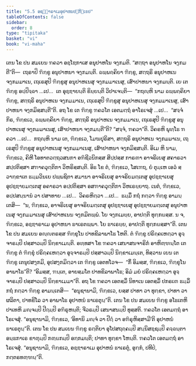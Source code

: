 ```yaml
---
title: "5.5 ອຊ຺ຌາຣາເມອຸປາຫນປຏິກ຺ເຂປ"
tableOfContents: false
sidebar:
  order: 8
type: "tipitaka"
basket: "vi"
book: "vi-maha"
---
```



<DynamicBreadcrumb />

<Division number="248" book="vi-maha">

<Paragraph number="1153" book="vi-maha">
ເຕນ ໂຂ ປນ ສມເຍນ ຠຄວາ ອຊ຺ໂຌກາເສ ອນຸປາຫໂນ ຈງ຺ກມຕິ. “ສຕ຺ຖາ ອນຸປາຫໂນ ຈງ຺ກມຕີ”ຕິ—  ເຖຣາປິ ຠິກ຺ຂູ ອນຸປາຫນາ ຈງ຺ກມນ຺ຕິ. ຉພ຺ພຄ຺ຄິຍາ ຠິກ຺ຂູ, ສຕ຺ຖຣິ ອນຸປາຫເນ ຈງ຺ກມມາເນ, ເຖເຣສຸປິ ຠິກ຺ຂູສຸ ອນຸປາຫເນສຸ ຈງ຺ກມມາເນສຸ, ເສົາປາຫນາ ຈງ຺ກມນ຺ຕິ. ເຍ ເຕ ຠິກ຺ຂູ ອປ຺ປິຈ຺ຉາ …ເປ…  ເຕ ອຸຊ຺ຌາຍນ຺ຕິ ຂິຍ຺ຍນ຺ຕິ ວິປາເຈນ຺ຕິ—  “ກຖຎ຺ຫິ ນາມ ຉພ຺ພຄ຺ຄິຍາ ຠິກ຺ຂູ, ສຕ຺ຖຣິ ອນຸປາຫເນ ຈງ຺ກມມາເນ, ເຖເຣສຸປິ ຠິກ຺ຂູສຸ ອນຸປາຫເນສຸ ຈງ຺ກມມາເນສຸ, ເສົາປາຫນາ ຈງ຺ກມິສ຺ສນ຺ຕີ”ຕິ. ອຖ ໂຂ ເຕ ຠິກ຺ຂູ ຠຄວໂຕ ເອຕມຕ຺ຖໍ ອາໂຣເຈສຸໍ …ເປ…  “ສຈ຺ຈໍ ກິຣ, ຠິກ຺ຂເວ, ຉພ຺ພຄ຺ຄິຍາ ຠິກ຺ຂູ, ສຕ຺ຖຣິ ອນຸປາຫເນ ຈງ຺ກມມາເນ, ເຖເຣສຸປິ ຠິກ຺ຂູສຸ ອນຸປາຫເນສຸ ຈງ຺ກມມາເນສຸ, ເສົາປາຫນາ ຈງ຺ກມນ຺ຕີ”ຕິ? “ສຈ຺ຈໍ, ຠຄວາ”ຕິ. ວິຄຣຫິ ພຸທ຺ໂຘ ຠຄວາ …ເປ…  ກຖຎ຺ຫິ ນາມ ເຕ, ຠິກ຺ຂເວ, ໂມຆປຸຣິສາ, ສຕ຺ຖຣິ ອນຸປາຫເນ ຈງ຺ກມມາເນ, ເຖເຣສຸປິ ຠິກ຺ຂູສຸ ອນຸປາຫເນສຸ ຈງ຺ກມມາເນສຸ, ເສົາປາຫນາ ຈງ຺ກມິສ຺ສນ຺ຕິ. ອິເມ ຫິ ນາມ, ຠິກ຺ຂເວ, ຄິຫີ ໂອທາຕວຕ຺ຖວສນກາ ອຠິຊີວນິກສ຺ສ ສິປ຺ປສ຺ສ ກາຣຓາ ອາຈຣິເຍສຸ ສຄາຣວາ ສປ຺ປຕິສ຺ສາ ສຠາຄວຸຕ຺ຕິກາ ວິຫຣິສ຺ສນ຺ຕິ. ອິຘ ໂຂ ຕໍ, ຠິກ຺ຂເວ, ໂສເຠຖ, ຍໍ ຕຸມ຺ເຫ ເອວໍ ສ຺ວາກ຺ຂາເຕ ຘມ຺ມວິນເຍ ປພ຺ພຊິຕາ ສມານາ ອາຈຣິເຍສຸ ອາຈຣິຍມຕ຺ເຕສຸ ອຸປຊ຺ຌາເຍສຸ ອຸປຊ຺ຌາຍມຕ຺ເຕສຸ ອຄາຣວາ ອປ຺ປຕິສ຺ສາ ອສຠາຄວຸຕ຺ຕິກາ ວິຫເຣຍ຺ຍາຖ. ເນຕໍ, ຠິກ຺ຂເວ, ອປ຺ປສນ຺ນານໍ ວາ ປສາທາຍ …ເປ…  ວິຄຣຫິຕ຺ວາ …ເປ…  ຘມ຺ມິໍ ກຖໍ ກຕ຺ວາ ຠິກ຺ຂູ ອາມນ຺ເຕສິ—  “ນ, ຠິກ຺ຂເວ, ອາຈຣິເຍສຸ ອາຈຣິຍມຕ຺ເຕສຸ ອຸປຊ຺ຌາເຍສຸ ອຸປຊ຺ຌາຍມຕ຺ເຕສຸ ອນຸປາຫເນສຸ ຈງ຺ກມມາເນສຸ ເສົາປາຫເນນ ຈງ຺ກມິຕພ຺ພໍ. ໂຍ ຈງ຺ກເມຍ຺ຍ, ອາປຕ຺ຕິ ທຸກ຺ກຏສ຺ສ. ນ ຈ, ຠິກ຺ຂເວ, ອຊ຺ຌາຣາເມ ອຸປາຫນາ ຘາເຣຕພ຺ພາ. ໂຍ ຘາເຣຍ຺ຍ, ອາປຕ຺ຕິ ທຸກ຺ກຏສ຺ສາ”ຕິ.
</Paragraph>

</Division>
<Division number="249" book="vi-maha">

<Paragraph number="1154" book="vi-maha">
ເຕນ ໂຂ ປນ ສມເຍນ ອຎ຺ຎຕຣສ຺ສ ຠິກ຺ຂຸໂນ ປາທຂິລາພາໂຘ ໂຫຕິ. ຕໍ ຠິກ຺ຂູ ປຣິຄ຺ຄເຫຕ຺ວາ ອຸຈ຺ຈາຣມ຺ປິ ປສ຺ສາວມ຺ປິ ນິກ຺ຂາເມນ຺ຕິ. ອທ຺ທສາ ໂຂ ຠຄວາ ເສນາສນຈາຣິກໍ ອາຫິຓ຺ຑນ຺ໂຕ ເຕ ຠິກ຺ຂູ ຕໍ ຠິກ຺ຂຸໍ ປຣິຄ຺ຄເຫຕ຺ວາ ອຸຈ຺ຈາຣມ຺ປິ ປສ຺ສາວມ຺ປິ ນິກ຺ຂາເມນ຺ເຕ, ທິສ຺ວານ ເຍນ ເຕ ຠິກ຺ຂູ ເຕນຸປສງ຺ກມິ, ອຸປສງ຺ກມິຕ຺ວາ ເຕ ຠິກ຺ຂູ ເອຕທໂວຈ—  “ກິໍ ອິມສ຺ສ, ຠິກ຺ຂເວ, ຠິກ຺ຂຸໂນ ອາພາໂຘ”ຕິ? “ອິມສ຺ສ, ຠນ຺ເຕ, ອາຍສ຺ມໂຕ ປາທຂິລາພາໂຘ; ອິມໍ ມຍໍ ປຣິຄ຺ຄເຫຕ຺ວາ ອຸຈ຺ຈາຣມ຺ປິ ປສ຺ສາວມ຺ປິ ນິກ຺ຂາເມມາ”ຕິ. ອຖ ໂຂ ຠຄວາ ເອຕສ຺ມິໍ ນິທາເນ ເອຕສ຺ມິໍ ປກຣເຓ ຘມ຺ມິໍ ກຖໍ ກຕ຺ວາ ຠິກ຺ຂູ ອາມນ຺ເຕສິ—  “ອນຸຊານາມິ, ຠິກ຺ຂເວ, ຍສ຺ສ ປາທາ ວາ ທຸກ຺ຂາ, ປາທາ ວາ ຜລິຕາ, ປາທຂິໂລ ວາ ອາພາໂຘ ອຸປາຫນໍ ຘາເຣຕຸນ຺”ຕິ.
</Paragraph>

<Paragraph number="1155" book="vi-maha">
ເຕນ ໂຂ ປນ ສມເຍນ ຠິກ຺ຂູ ອໂຘເຕຫິ ປາເທຫິ ມຎ຺ຈມ຺ປິ ປີຐມ຺ປິ ອຠິຣຸຫນ຺ຕິ; ຈີວຣມ຺ປິ ເສນາສນມ຺ປິ ທຸສ຺ສຕິ. ຠຄວໂຕ ເອຕມຕ຺ຖໍ ອາໂຣເຈສຸໍ. “ອນຸຊານາມິ, ຠິກ຺ຂເວ, ‘ອິທານິ ມຎ຺ຈໍ ວາ ປີຐໍ ວາ ອຠິຣຸຫິສ຺ສາມີ’ຕິ ອຸປາຫນໍ ຘາເຣຕຸນ຺”ຕິ.
</Paragraph>

<Paragraph number="1156" book="vi-maha">
ເຕນ ໂຂ ປນ ສມເຍນ ຠິກ຺ຂູ ຣຕ຺ຕິຍາ ອຸໂປສຖຄ຺ຄມ຺ປິ ສນ຺ນິສຊ຺ຊມ຺ປິ ຄຈ຺ຉນ຺ຕາ ອນ຺ຘກາເຣ ຂາຓຸມ຺ປິ ກຓ຺ຏກມ຺ປິ ອກ຺ກມນ຺ຕິ; ປາທາ ທຸກ຺ຂາ ໂຫນ຺ຕິ. ຠຄວໂຕ ເອຕມຕ຺ຖໍ ອາໂຣເຈສຸໍ. “ອນຸຊານາມິ, ຠິກ຺ຂເວ, ອຊ຺ຌາຣາເມ ອຸປາຫນໍ ຘາເຣຕຸໍ, ອຸກ຺ກໍ, ປທີປໍ, ກຕ຺ຕຣທຓ຺ຑນ຺”ຕິ.
</Paragraph>
</Division>